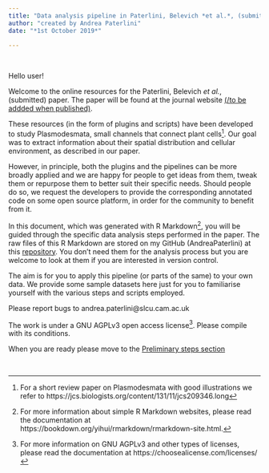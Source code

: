 ```yaml
---
title: "Data analysis pipeline in Paterlini, Belevich *et al.*, (submitted)"
author: "created by Andrea Paterlini"
date: "*1st October 2019*"

---
```


<br>

Hello user!

Welcome to the online resources for the Paterlini, Belevich *et al.*, (submitted) paper. 
The paper will be found at the journal website [(/to be addded when published)](actual link).

These resources (in the form of plugins and scripts) have been developed to study Plasmodesmata, small channels that connect plant cells[^1]. Our goal was to extract information about their spatial distribution and cellular environment, as described in our paper.

However, in principle, both the plugins and the pipelines can be more broadly applied and we are happy for people to get ideas from them, tweak them or repurpose them to better suit their specific needs. Should people do so, we request the developers to provide the corresponding annotated code on some open source platform, in order for the community to benefit from it.

In this document, which was generated with R Markdown[^2], you will be guided through the specific data analysis steps performed in the paper. The raw files of this R Markdown are stored on my GitHub (AndreaPaterlini) at this [repository](https://github.com/AndreaPaterlini/Plasmodesmata_dist_wall). You don't need them for the analysis process but you are welcome to look at them if you are interested in version control.

The aim is for you to apply this pipeline (or parts of the same) to your own data. We provide some sample datasets here just for you to familiarise yourself with the various steps and scripts employed. 

Please report bugs to andrea.paterlini@slcu.cam.ac.uk 

The work is under a GNU AGPLv3 open access license[^3]. Please compile with its conditions.

When you are ready please move to the [Preliminary steps section](preliminary.html)

<br>

[^1]: For a short review paper on Plasmodesmata with good illustrations we refer to 
https://jcs.biologists.org/content/131/11/jcs209346.long

[^2]: For more information about simple R Markdown websites, please read the documentation at 
https://bookdown.org/yihui/rmarkdown/rmarkdown-site.html.

[^3]: For more information on GNU AGPLv3 and other types of licenses, please read the documentation at 
https://choosealicense.com/licenses/

